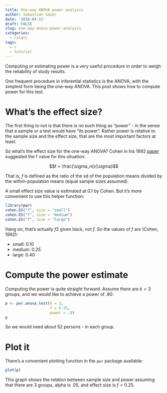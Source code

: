```yaml
---
title: One-way ANOVA power analysis
author: Sebastian Sauer
date: '2018-04-11'
draft: FALSE
slug: one-way-anova-power-analysis
categories:
  - rstats
tags:
  - r
  - tutorial
---
```



Computing or estimating power is a very useful procedure in order to weigh the reliability of study results. 

One frequent procedure in inferential statistics is the ANOVA, with the simplest form being the one-way ANOVA. This post shows how to compute power for this test.


# What's the effect size?

The first thing to not is that there is no such thing as "power" - in the sense that a sample or a test would have "its power". Rather power is relative to the sample size and the effect size, that are the most important factors at least.

So what's the effect size for the one-way ANOVA? Cohen in his 1992 [paper](http://personal.kent.edu/~marmey/quant2spring04/Cohen%20(1992)%20-%20PB.pdf) suggested the f value for this situation:

$$f = \frac{\sigma_m}{\sigma}$$

That is, $f$ is defined as the ratio of the sd of the population means divided by the within-population means (equal sample sizes assumed).

A small effect size value is estimated at 0.1 by Cohen. But it's more convenient to use this helper function:

```r
library(pwr)
cohen.ES("f", size = "small")
cohen.ES("f", size = "medium")
cohen.ES("f", size = "large")


```

Hang on, that's actually $f2$ given back, not $f$. So the values of $f$ are (Cohen, 1992):

- small: 0.10
- medium: 0.25
- large: 0.40


# Compute the power estimate 


Computing the power is quite straight forward. Assume there are $k=3$ groups, and we would like to achieve a power of .80:

```r
p <- pwr.anova.test(k = 3,
                    f = 0.25,
                    power = .8)
p

```

So we would need about 52 persons - in each group.


# Plot it

There's a convenient plotting function in the `pwr` package available:

```r
plot(p)
```

This graph shows the relation between sample size and power assuming that there are 3 groups, alpha is .05, and effect size is $f = 0.25$.




